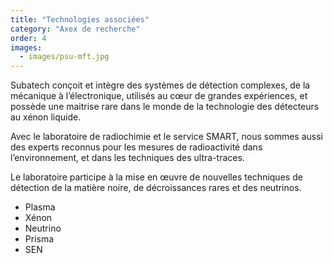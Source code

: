 ```yaml
---
title: "Technologies associées"
category: "Axex de recherche"
order: 4
images:
  - images/psu-mft.jpg
---
```


<TopLeft fluid={props.images.image1.fluid} />

Subatech conçoit et intègre des systèmes de détection complexes, de la mécanique à l’électronique, 
utilisés au cœur de grandes expériences, et possède une maitrise rare dans le monde de la technologie 
des détecteurs au xénon liquide. 

Avec le laboratoire de radiochimie et le service SMART, nous sommes aussi des experts reconnus pour 
les mesures de radioactivité dans l’environnement, et dans les techniques des ultra-traces. 

Le laboratoire participe à la mise en œuvre de nouvelles techniques de détection de la matière noire, 
de décroissances rares et des neutrinos.

- Plasma 
- Xénon 
- Neutrino 
- Prisma 
- SEN
